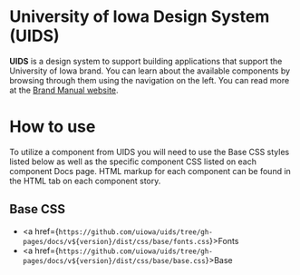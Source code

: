 
<Meta isTemplate title="Introduction" />

# University of Iowa Design System (UIDS)
<p>
<strong>UIDS</strong> is a design system to support building applications that support the University of Iowa brand. You can learn about the available components by browsing through them using the navigation on the left. You can read more at the <a href="https://brand.uiowa.edu/">Brand Manual website</a>.
</p>

# How to use

<p>To utilize a component from UIDS you will need to use the Base CSS styles listed below as well as the specific component CSS listed on each component Docs page.
HTML markup for each component can be found in the HTML tab on each component story.</p>

## Base CSS

- <a href={`https://github.com/uiowa/uids/tree/gh-pages/docs/v${version}/dist/css/base/fonts.css`}>Fonts</a>
- <a href={`https://github.com/uiowa/uids/tree/gh-pages/docs/v${version}/dist/css/base/base.css`}>Base</a>
